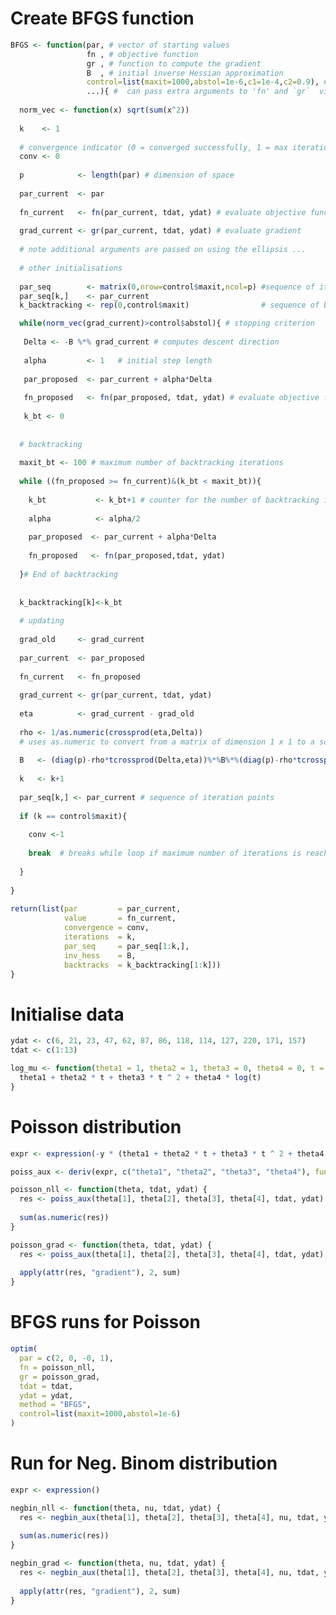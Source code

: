 
# Create BFGS function
```r
BFGS <- function(par, # vector of starting values
                 fn , # objective function
                 gr , # function to compute the gradient 
                 B  , # initial inverse Hessian approximation
                 control=list(maxit=1000,abstol=1e-6,c1=1e-4,c2=0.9), # control parameters
                 ...){ #  can pass extra arguments to 'fn' and `gr`  via ...  "the ellipsis"
  
  norm_vec <- function(x) sqrt(sum(x^2)) 
  
  k    <- 1
  
  # convergence indicator (0 = converged successfully, 1 = max iteration reached)
  conv <- 0  
  
  p            <- length(par) # dimension of space 
  
  par_current  <- par
  
  fn_current   <- fn(par_current, tdat, ydat) # evaluate objective function
  
  grad_current <- gr(par_current, tdat, ydat) # evaluate gradient 
  
  # note additional arguments are passed on using the ellipsis ...
  
  # other initialisations
  
  par_seq        <- matrix(0,nrow=control$maxit,ncol=p) #sequence of iterations
  par_seq[k,]    <- par_current
  k_backtracking <- rep(0,control$maxit)                # sequence of backtracking iterations

  while(norm_vec(grad_current)>control$abstol){ # stopping criterion
    
   Delta <- -B %*% grad_current # computes descent direction
  
   alpha         <- 1   # initial step length
  
   par_proposed  <- par_current + alpha*Delta
  
   fn_proposed   <- fn(par_proposed, tdat, ydat) # evaluate objective fun at proposed point
  
   k_bt <- 0
  
   
  # backtracking
  
  maxit_bt <- 100 # maximum number of backtracking iterations
  
  while ((fn_proposed >= fn_current)&(k_bt < maxit_bt)){
    
    k_bt           <- k_bt+1 # counter for the number of backtracking iterations
    
    alpha          <- alpha/2
    
    par_proposed  <- par_current + alpha*Delta
    
    fn_proposed   <- fn(par_proposed,tdat, ydat) 
   
  }# End of backtracking
    
  
  k_backtracking[k]<-k_bt
 
  # updating
  
  grad_old     <- grad_current 
  
  par_current  <- par_proposed
  
  fn_current   <- fn_proposed
  
  grad_current <- gr(par_current, tdat, ydat)
  
  eta          <- grad_current - grad_old
  
  rho <- 1/as.numeric(crossprod(eta,Delta)) 
  # uses as.numeric to convert from a matrix of dimension 1 x 1 to a scale  
  
  B   <- (diag(p)-rho*tcrossprod(Delta,eta))%*%B%*%(diag(p)-rho*tcrossprod(eta,Delta)) +  alpha*rho* tcrossprod(Delta)
  
  k   <- k+1
  
  par_seq[k,] <- par_current # sequence of iteration points
  
  if (k == control$maxit){
    
    conv <-1
    
    break  # breaks while loop if maximum number of iterations is reached
    
  }
  
} 
  
return(list(par         = par_current,
            value       = fn_current,
            convergence = conv,
            iterations  = k,
            par_seq     = par_seq[1:k,],
            inv_hess    = B,
            backtracks  = k_backtracking[1:k]))
}
```

# Initialise data
```r
ydat <- c(6, 21, 23, 47, 62, 87, 86, 118, 114, 127, 220, 171, 157)
tdat <- c(1:13)

log_mu <- function(theta1 = 1, theta2 = 1, theta3 = 0, theta4 = 0, t = 1) {
  theta1 + theta2 * t + theta3 * t ^ 2 + theta4 * log(t)
}
```


# Poisson distribution
```r
expr <- expression(-y * (theta1 + theta2 * t + theta3 * t ^ 2 + theta4 * log(t)) + (exp(theta1 + theta2 * t + theta3 * t ^ 2 + theta4 * log(t))) + lgamma(y + 1))

poiss_aux <- deriv(expr, c("theta1", "theta2", "theta3", "theta4"), function.arg = c("theta1", "theta2", "theta3", "theta4", "t", "y"), hessian = F)

poisson_nll <- function(theta, tdat, ydat) {
  res <- poiss_aux(theta[1], theta[2], theta[3], theta[4], tdat, ydat)
  
  sum(as.numeric(res)) 
}

poisson_grad <- function(theta, tdat, ydat) {
  res <- poiss_aux(theta[1], theta[2], theta[3], theta[4], tdat, ydat)
  
  apply(attr(res, "gradient"), 2, sum)
}
```

# BFGS runs for Poisson
```r
optim(
  par = c(2, 0, -0, 1),
  fn = poisson_nll,
  gr = poisson_grad,
  tdat = tdat,
  ydat = ydat,
  method = "BFGS",
  control=list(maxit=1000,abstol=1e-6)
)
```


# Run for Neg. Binom distribution
```r
expr <- expression()

negbin_nll <- function(theta, nu, tdat, ydat) {
  res <- negbin_aux(theta[1], theta[2], theta[3], theta[4], nu, tdat, ydat)
  
  sum(as.numeric(res)) 
}

negbin_grad <- function(theta, nu, tdat, ydat) {
  res <- negbin_aux(theta[1], theta[2], theta[3], theta[4], nu, tdat, ydat)
  
  apply(attr(res, "gradient"), 2, sum)
}
```


